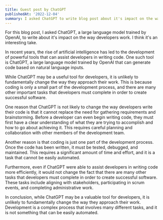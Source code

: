 ```yaml
---
title: Guest post by ChatGPT
publishedAt: '2022-12-04'
summary: I asked ChatGPT to write blog post about it's impact on the way developers write code. The contents might surprise you.
---
```


<Disclaimer>
  For this blog post, I asked ChatGPT, a large language model trained by OpenAI,
  to write about it's impact on the way developers work. I think it's an
  interesting take.
</Disclaimer>

In recent years, the rise of artificial intelligence has led to the development of powerful tools that can assist developers in writing code. One such tool is ChatGPT, a large language model trained by OpenAI that can generate code based on natural language inputs.

While ChatGPT may be a useful tool for developers, it is unlikely to fundamentally change the way they approach their work. This is because coding is only a small part of the development process, and there are many other important tasks that developers must complete in order to create successful software.

One reason that ChatGPT is not likely to change the way developers write their code is that it cannot replace the need for gathering requirements and brainstorming. Before a developer can even begin writing code, they must first have a clear understanding of what they are trying to accomplish and how to go about achieving it. This requires careful planning and collaboration with other members of the development team.

Another reason is that coding is just one part of the development process. Once the code has been written, it must be tested, debugged, and maintained. This requires a significant amount of time and effort, and it is a task that cannot be easily automated.

Furthermore, even if ChatGPT were able to assist developers in writing code more efficiently, it would not change the fact that there are many other tasks that developers must complete in order to create successful software. These tasks include aligning with stakeholders, participating in scrum events, and completing administrative work.

In conclusion, while ChatGPT may be a valuable tool for developers, it is unlikely to fundamentally change the way they approach their work. Development is a complex process that involves many different tasks, and it is not something that can be easily automated.
